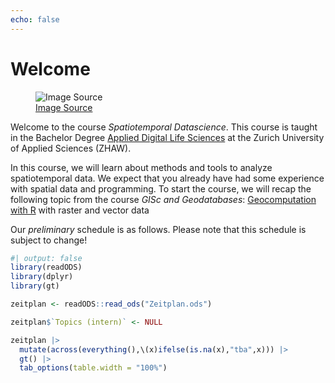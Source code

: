 ```yaml
---
echo: false
---
```


# Welcome {.unnumbered}

![[Image Source](https://www.climate.gov/news-features/understanding-climate/climate-change-and-1991-2020-us-climate-normals)](images/us-weather.png)






Welcome to the course *Spatiotemporal Datascience*. This course is taught in the Bachelor Degree [Applied Digital Life Sciences](https://www.zhaw.ch/en/lsfm/studies/bachelor/applied-digital-life-sciences/) at the Zurich University of Applied Sciences (ZHAW). 


In this course, we will learn about methods and tools to analyze spatiotemporal data. We expect that you already have had some experience with spatial data and programming. 
To start the course, we will recap the following topic from the course *GISc and Geodatabases*: [Geocomputation with R](https://zhaw-giscience-geodatabases.github.io) with raster and vector data

<!-- During the course, we will recap [Image Processing with R](https://adls-image-processing-for-rs.github.io/) from the course *Image Processing for Remote Sensing*.  -->


Our *preliminary* schedule is as follows. Please note that this schedule is subject to change!

```r
#| output: false
library(readODS)
library(dplyr)
library(gt)
```


```r
zeitplan <- readODS::read_ods("Zeitplan.ods")

zeitplan$`Topics (intern)` <- NULL

zeitplan |> 
  mutate(across(everything(),\(x)ifelse(is.na(x),"tba",x))) |> 
  gt() |> 
  tab_options(table.width = "100%")

```






<div style="padding-bottom: 100px"></div>

